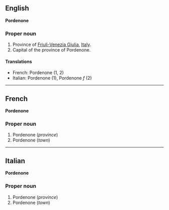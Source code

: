 ==English==
'''Pordenone'''

===Proper noun===

#Province of [[Friuli-Venezia Giulia]], [[Italy]].
#Capital of the province of Pordenone.

====Translations====

*French: Pordenone (1, 2)
*Italian: Pordenone (1), Pordenone ''f'' (2)

----

==French==
'''Pordenone'''

===Proper noun===

#Pordenone (''province'')
#Pordenone (''town'')

----

==Italian==
'''Pordenone'''

===Proper noun===

#Pordenone (''province'')
#Pordenone (''town'')
